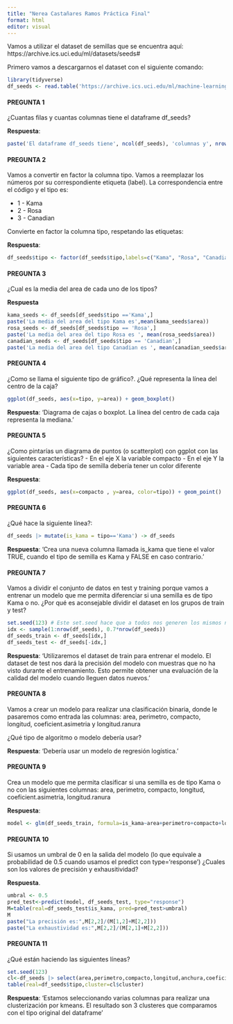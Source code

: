 ---
title: "Nerea Castañares Ramos Práctica Final"
format: html
editor: visual
---

Vamos a utilizar el dataset de semillas que se encuentra aquí: https://archive.ics.uci.edu/ml/datasets/seeds#

Primero vamos a descargarnos el dataset con el siguiente comando:

```{r}
library(tidyverse)
df_seeds <- read.table('https://archive.ics.uci.edu/ml/machine-learning-databases/00236/seeds_dataset.txt', col.names =c('area','perimetro','compacto','longitud','anchura','coeficient.asimetria','longitud.ranura','tipo'))
```

#### PREGUNTA 1

¿Cuantas filas y cuantas columnas tiene el dataframe df_seeds?

**Respuesta**:

```{r}
paste('El dataframe df_seeds tiene', ncol(df_seeds), 'columnas y', nrow(df_seeds), 'filas')
```

#### PREGUNTA 2

Vamos a convertir en factor la columna tipo. Vamos a reemplazar los números por su correspondiente etiqueta (label). La correspondencia entre el código y el tipo es:

-   1 - Kama
-   2 - Rosa
-   3 - Canadian

Convierte en factor la columna tipo, respetando las etiquetas:

**Respuesta**:

```{r}
df_seeds$tipo <- factor(df_seeds$tipo,labels=c("Kama", "Rosa", "Canadian"))
```

#### PREGUNTA 3

¿Cual es la media del area de cada uno de los tipos?

**Respuesta**

```{r}
kama_seeds <- df_seeds[df_seeds$tipo =='Kama',]
paste('La media del area del tipo Kama es',mean(kama_seeds$area))
rosa_seeds <- df_seeds[df_seeds$tipo == 'Rosa',]
paste('La media del area del tipo Rosa es ', mean(rosa_seeds$area))
canadian_seeds <- df_seeds[df_seeds$tipo == 'Canadian',]
paste('La media del area del tipo Canadian es ', mean(canadian_seeds$area))
```

#### PREGUNTA 4

¿Como se llama el siguiente tipo de gráfico?. ¿Qué representa la línea del centro de la caja?

```{r}
ggplot(df_seeds, aes(x=tipo, y=area)) + geom_boxplot()
```

**Respuesta**: 'Diagrama de cajas o boxplot. La línea del centro de cada caja representa la mediana.'

#### PREGUNTA 5

¿Como pintarías un diagrama de puntos (o scatterplot) con ggplot con las siguientes características? - En el eje X la variable compacto - En el eje Y la variable area - Cada tipo de semilla debería tener un color diferente

**Respuesta**:

```{r}
ggplot(df_seeds, aes(x=compacto , y=area, color=tipo)) + geom_point()
```

#### PREGUNTA 6

¿Qué hace la siguiente línea?:

```{r}
df_seeds |> mutate(is_kama = tipo=='Kama') -> df_seeds
```

**Respuesta**: 'Crea una nueva columna llamada is_kama que tiene el valor TRUE, cuando el tipo de semilla es Kama y FALSE en caso contrario.'

#### PREGUNTA 7

Vamos a dividir el conjunto de datos en test y training porque vamos a entrenar un modelo que me permita diferenciar si una semilla es de tipo Kama o no. ¿Por qué es aconsejable dividir el dataset en los grupos de train y test?

```{r}
set.seed(123) # Este set.seed hace que a todos nos generen los mismos número aleatorios
idx <- sample(1:nrow(df_seeds), 0.7*nrow(df_seeds))
df_seeds_train <- df_seeds[idx,]
df_seeds_test <- df_seeds[-idx,]
```

**Respuesta**: 'Utilizaremos el dataset de train para entrenar el modelo. El dataset de test nos dará la precisión del modelo con muestras que no ha visto durante el entrenamiento. Esto permite obtener una evaluación de la calidad del modelo cuando lleguen datos nuevos.'

#### PREGUNTA 8

Vamos a crear un modelo para realizar una clasificación binaria, donde le pasaremos como entrada las columnas: area, perimetro, compacto, longitud, coeficient.asimetria y longitud.ranura

¿Qué tipo de algoritmo o modelo debería usar?

**Respuesta**: 'Debería usar un modelo de regresión logística.'

#### PREGUNTA 9

Crea un modelo que me permita clasificar si una semilla es de tipo Kama o no con las siguientes columnas: area, perimetro, compacto, longitud, coeficient.asimetria, longitud.ranura

**Respuesta**:

```{r}
model <- glm(df_seeds_train, formula=is_kama~area+perimetro+compacto+longitud+coeficient.asimetria+longitud.ranura, family='binomial')
```

#### PREGUNTA 10

Si usamos un umbral de 0 en la salida del modelo (lo que equivale a probabilidad de 0.5 cuando usamos el predict con type='response') ¿Cuales son los valores de precisión y exhausitividad?

**Respuesta**.

```{r}
umbral <- 0.5
pred_test<-predict(model, df_seeds_test, type="response")
M=table(real=df_seeds_test$is_kama, pred=pred_test>umbral)
M
paste("La precisión es:",M[2,2]/(M[1,2]+M[2,2]))
paste("La exhaustividad es:",M[2,2]/(M[2,1]+M[2,2]))
```

#### PREGUNTA 11

¿Qué están haciendo las siguientes líneas?

```{r}
set.seed(123)
cl<-df_seeds |> select(area,perimetro,compacto,longitud,anchura,coeficient.asimetria,longitud.ranura) |> kmeans(3)
table(real=df_seeds$tipo,cluster=cl$cluster)
```

**Respuesta**: 'Estamos seleccionando varias columnas para realizar una clusterización por kmeans. El resultado son 3 clusteres que comparamos con el tipo original del dataframe'
